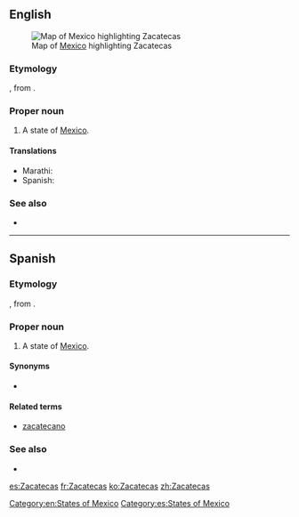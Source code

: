 ==English==
[[File:Mexico_map,_MX-ZAC.svg|thumb|Map of [[Mexico]] highlighting Zacatecas]]
===Etymology===
{{etyl|nah|en}} {{term|zacatecah|zacatēcah|people of the place of grass|lang=nah}}, from {{term|zacatl||grass|lang=nah}}.

===Proper noun===
{{en-proper noun}}

# A state of [[Mexico]].

====Translations====
{{trans-top|state of Mexico}}
* Marathi: {{t|mr|जाकातेकास|n|tr=zākātekāsa|sc=Deva}}
*Spanish: {{t+|es|Zacatecas|m}}
{{trans-mid}}
{{trans-bottom}}

===See also===
*{{pedialite}}

[[Category:en:States of Mexico]]

----

==Spanish==

===Etymology===
{{etyl|nah|es}} {{term|zacatecah|zacatēcah|people of the place of grass|lang=nah}}, from {{term|zacatl||grass|lang=nah}}.

===Proper noun===
{{es-proper noun|m}}

# A state of [[Mexico]].

====Synonyms====
* {{l|es|ZA}} {{qualifier|abbreviation}}

====Related terms====
*[[zacatecano]]

===See also===
* {{pedialite|lang=es}}

[[Category:es:States of Mexico]]

[[es:Zacatecas]]
[[fr:Zacatecas]]
[[ko:Zacatecas]]
[[zh:Zacatecas]]